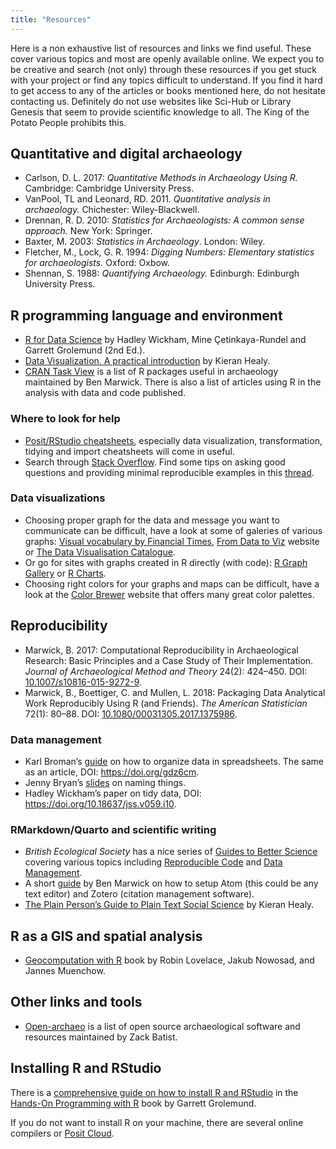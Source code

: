 ```yaml
---
title: "Resources"
---
```


Here is a non exhaustive list of resources and links we find useful.
These cover various topics and most are openly available online.
We expect you to be creative and search (not only) through these resources if
you get stuck with your project or find any topics difficult to understand.
If you find it hard to get access to any of the articles or books mentioned here,
do not hesitate contacting us. Definitely do not use websites like Sci-Hub or
Library Genesis that seem to provide scientific knowledge to all. The King of
the Potato People prohibits this.

## Quantitative and digital archaeology

- Carlson, D. L. 2017: *Quantitative Methods in Archaeology Using R.*
  Cambridge: Cambridge University Press.
- VanPool, TL and Leonard, RD. 2011. *Quantitative analysis in archaeology.* Chichester:   Wiley-Blackwell.
- Drennan, R. D. 2010: *Statistics for Archaeologists: A common sense approach.*
  New York: Springer.
- Baxter, M. 2003: *Statistics in Archaeology*. London: Wiley.
- Fletcher, M., Lock, G. R. 1994: *Digging Numbers: Elementary statistics for archaeologists.*
  Oxford: Oxbow.
- Shennan, S. 1988: *Quantifying Archaeology.* Edinburgh: Edinburgh University Press.

<!--
- [Open Digital Archaeology Textbook](https://o-date.github.io/) by Shawn Graham et al.
-->

<!--
### Statistics
- [An Introduction to Statistical Learning](https://www.statlearning.com/) by
  Gareth James, Daniela Witten, Trevor Hastie and Rob Tibshirani.
  Great resource to learn more, way advanced than how the subject is explained in
  this course though.
-->

## R programming language and environment

- [R for Data Science](https://r4ds.hadley.nz/) by Hadley Wickham, Mine Çetinkaya-Rundel and Garrett Grolemund (2nd Ed.).
- [Data Visualization. A practical introduction](https://socviz.co/) by Kieran Healy.
- [CRAN Task View](https://github.com/benmarwick/ctv-archaeology) is a list of
  R packages useful in archaeology maintained by Ben Marwick.
  There is also a list of articles using R in the analysis with data and code
  published.

### Where to look for help

- [Posit/RStudio cheatsheets](https://posit.co/resources/cheatsheets/), especially
  data visualization, transformation, tidying and import cheatsheets will come in useful.
- Search through [Stack Overflow](https://stackoverflow.com/questions/tagged/r).
  Find some tips on asking good questions and providing minimal reproducible examples
  in this [thread](https://stackoverflow.com/questions/5963269/how-to-make-a-great-r-reproducible-example).
  
### Data visualizations 

- Choosing proper graph for the data and message you want to communicate can be difficult, have a look at some of galeries of various graphs: [Visual vocabulary by Financial Times](ft.com/vocabulary), [From Data to Viz](https://www.data-to-viz.com) website or [The Data Visualisation Catalogue](https://datavizcatalogue.com/).
- Or go for sites with graphs created in R directly (with code): [R Graph Gallery](https://r-graph-gallery.com/index.html) or [R Charts](https://r-charts.com/).
- Choosing right colors for your graphs and maps can be difficult, have a look at the [Color Brewer](https://colorbrewer2.org) website that offers many great color palettes.

## Reproducibility

- Marwick, B. 2017: Computational Reproducibility in Archaeological Research:
  Basic Principles and a Case Study of Their Implementation.
  *Journal of Archaeological Method and Theory* 24(2): 424–450.
  DOI: [10.1007/s10816-015-9272-9](https://doi.org/10.1007/s10816-015-9272-9).
- Marwick, B., Boettiger, C. and Mullen, L. 2018: Packaging Data Analytical Work
  Reproducibly Using R (and Friends). *The American Statistician* 72(1): 80–88.
  DOI: [10.1080/00031305.2017.1375986](https://doi.org/10.1080/00031305.2017.1375986).

### Data management

- Karl Broman's [guide](https://kbroman.org/dataorg/) on how to organize data in
  spreadsheets. The same as an article, DOI: [https://doi.org/gdz6cm](https://doi.org/gdz6cm).
- Jenny Bryan's [slides](http://www2.stat.duke.edu/~rcs46/lectures_2015/01-markdown-git/slides/naming-slides/naming-slides.pdf) on naming things.
- Hadley Wickham's paper on tidy data, DOI: [https://doi.org/10.18637/jss.v059.i10](https://doi.org/10.18637/jss.v059.i10).

### RMarkdown/Quarto and scientific writing

- *British Ecological Society* has a nice series of [Guides to Better Science](https://www.britishecologicalsociety.org/publications/guides-to/)
  covering various topics including [Reproducible Code](https://www.britishecologicalsociety.org/wp-content/uploads/2019/06/BES-Guide-Reproducible-Code-2019.pdf?utm_source=web&utm_medium=web&utm_campaign=better_science)
  and [Data Management](https://www.britishecologicalsociety.org/wp-content/uploads/2019/06/BES-Guide-Data-Management-2019.pdf?utm_source=web&utm_medium=web&utm_campaign=better_science).
- A short [guide](https://github.com/benmarwick/atom-for-scholarly-writing-with-markdown)
  by Ben Marwick on how to setup Atom (this could be any text editor) and Zotero
  (citation management software).
- [The Plain Person’s Guide to Plain Text Social Science](https://plain-text.co/)
  by Kieran Healy.

## R as a GIS and spatial analysis

- [Geocomputation with R](https://geocompr.robinlovelace.net/index.html) book by Robin Lovelace, Jakub Nowosad, and Jannes Muenchow.

## Other links and tools

- [Open-archaeo](https://open-archaeo.info/) is a list of open source archaeological
  software and resources maintained by Zack Batist.
  
## Installing R and RStudio

There is a [comprehensive guide on how to install R and RStudio](https://rstudio-education.github.io/hopr/starting.html) in the [Hands-On Programming with R](https://rstudio-education.github.io/hopr/) book by Garrett Grolemund.

If you do not want to install R on your machine, there are several online compilers or [Posit Cloud](https://posit.cloud/).
